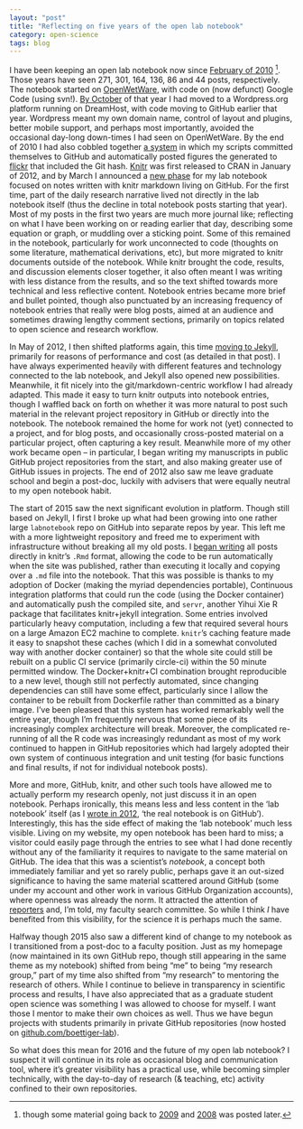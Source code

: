 ```yaml
---
layout: "post"
title: "Reflecting on five years of the open lab notebook"
category: open-science
tags: blog
---
```


I have been keeping an open lab notebook now since [February of 2010](http://www.carlboettiger.info/2010/02/02/The-Lab-Notebook-Goes-Open-.html) [^1]. Those years have seen 271, 301, 164, 136, 86 and 44 posts, respectively.  The notebook started on [OpenWetWare](http://openwetware.org/wiki/Lab_Notebook), with code on (now defunct) Google Code (using svn!). [By October](http://www.carlboettiger.info/2010/10/21/spatial-warning-signals-power-etc.html) of that year I had moved to a Wordpress.org platform running on DreamHost, with code moving to GitHub earlier that year.  Wordpress meant my own domain name, control of layout and plugins, better mobile support, and perhaps most importantly, avoided the occasional day-long down-times I had seen on OpenWetWare.  By the end of 2010 I had also cobbled together [a system](http://www.carlboettiger.info/2010/12/11/socialr-an-r-package-to-track-the-status-of-computations-with-social-network-tools.html) in which my scripts committed themselves to GitHub and automatically posted figures the generated to [flickr](https://www.flickr.com/photos/cboettig) that included the Git hash. [Knitr](https://cran.r-project.org/web/packages/knitr/index.html) was first released to CRAN in January of 2012, and by March I announced a [new phase](http://www.carlboettiger.info/2012/03/21/knitr-github-and-a-new-phase-for-the-lab-notebook.html) for my lab notebook focused on notes written with knitr markdown living on GitHub. For the first time, part of the daily research narrative lived not directly in the lab notebook itself (thus the decline in total notebook posts starting that year).  Most of my posts in the first two years are much more journal like; reflecting on what I have been working on or reading earlier that day, describing some equation or graph, or muddling over a sticking point. Some of this remained in the notebook, particularly for work unconnected to code (thoughts on some literature, mathematical derivations, etc), but more migrated to knitr documents outside of the notebook.  While knitr brought the code, results, and discussion elements closer together, it also often meant I was writing with less distance from the results, and so the text shifted towards more technical and less reflective content.  Notebook entries became more brief and bullet pointed, though also punctuated by an increasing frequency of notebook entries that really were blog posts, aimed at an audience and sometimes drawing lengthy comment sections, primarily on topics related to open science and research workflow.  

In May of 2012, I then shifted platforms again, this time [moving to Jekyll](http://www.carlboettiger.info/2012/05/01/Jekyll-vs-Wordpress.html), primarily for reasons of performance and cost (as detailed in that post).  I have always experimented heavily with different features and technology connected to the lab notebook, and Jekyll also opened new possibilities.  Meanwhile, it fit nicely into the git/markdown-centric workflow I had already adapted.  This made it easy to turn knitr outputs into notebook entries, though I waffled back on forth on whether it was more natural to post such material in the relevant project repository in GitHub or directly into the notebook.  The notebook remained the home for work not (yet) connected to a project, and for blog posts, and occasionally cross-posted material on a particular project, often capturing a key result.  Meanwhile more of my other work became open -- in particular, I began writing my manuscripts in public GitHub project repositories from the start, and also making greater use of GitHub issues in projects.   The end of 2012 also saw me leave graduate school and begin a post-doc, luckily with advisers that were equally neutral to my open notebook habit. 

The start of 2015 saw the next significant evolution in platform.  Though still based on Jekyll, I first I broke up what had been growing into one rather large `labnotebook` repo on GitHub into separate repos by year. This left me with a more lightweight repository and freed me to experiment with infrastructure without breaking all my old posts.  I [began writing](http://www.carlboettiger.info/2015/01/01/notebook-maintenance-and-scaling.html) all posts directly in knitr's `.Rmd` format, allowing the code to be run automatically when the site was published, rather than executing it locally and copying over a `.md` file into the notebook.  That this was possible is thanks to my adoption of Docker (making the myriad dependencies portable), Continuous integration platforms that could run the code (using the Docker container) and automatically push the compiled site, and `servr`, another Yihui Xie R package that facilitates knitr+jekyll integration.  Some entries involved particularly heavy computation, including a few that required several hours on a large Amazon EC2 machine to complete.  `knitr`'s caching feature made it easy to snapshot these caches (which I did in a somewhat convoluted way with another docker container) so that the whole site could still be rebuilt on a public CI service (primarily circle-ci) within the 50 minute permitted window.  The Docker+knitr+CI combination brought reproducible to a new level, though still not perfectly automated, since changing dependencies can still have some effect, particularly since I allow the container to be rebuilt from Dockerfile rather than committed as a binary image.  I've been pleased that this system has worked remarkably well the entire year, though I'm frequently nervous that some piece of its increasingly complex architecture will break.  Moreover, the complicated re-running of all the R code was increasingly redundant as most of my work continued to happen in GitHub repositories which had largely adopted their own system of continuous integration and unit testing (for basic functions and final results, if not for individual notebook posts).  

More and more, GitHub, knitr, and other such tools have allowed me to actually perform my research openly, not just discuss it in an open notebook. Perhaps ironically, this means less and less content in the 'lab notebook' itself (as I [wrote in 2012](http://www.carlboettiger.info/2012/09/28/Welcome-to-my-lab-notebook.html), 'the real notebook is on GitHub').  Interestingly, this has the side effect of making the 'lab notebook' much less visible.  Living on my website, my open notebook has been hard to miss; a visitor could easily page through the entries to see what I had done recently without any of the familiarity it requires to navigate to the same material on GitHub.  The idea that this was a scientist's _notebook_, a concept both immediately familiar and yet so rarely public, perhaps gave it an out-sized significance to having the same material scattered around GitHub (some under my account and other work in various GitHub Organization accounts), where openness was already the norm. It attracted the attention of [reporters](http://www.carlboettiger.info/vita#media-interviews) and, I'm told, my faculty search committee.  So while I think *I* have benefited from this visibility, for the science it is perhaps much the same.

Halfway though 2015 also saw a different kind of change to my notebook as I transitioned from a post-doc to a faculty position.  Just as my homepage (now maintained in its own GitHub repo, though still appearing in the same theme as my notebook) shifted from being "me" to being "my research group," part of my time also shifted from "my research" to mentoring the research of others.  While I continue to believe in transparency in scientific process and results, I have also appreciated that as a graduate student open science was something I was allowed to choose for myself.  I want those I mentor to make their own choices as well. Thus we have begun projects with students primarily in private GitHub repositories (now hosted on [github.com/boettiger-lab](https://github.com/boettiger-lab)).  

So what does this mean for 2016 and the future of my open lab notebook?  I suspect it will continue in its role as occasional blog and communication tool, where it's greater visibility has a practical use, while becoming simpler technically, with the day-to-day of research (& teaching, etc) activity confined to their own repositories.  


[^1]: though some material going back to [2009](http://www.carlboettiger.info/2000/lab-notebook) and [2008](http://www.carlboettiger.info/2008/lab-notebook) was posted later.  
